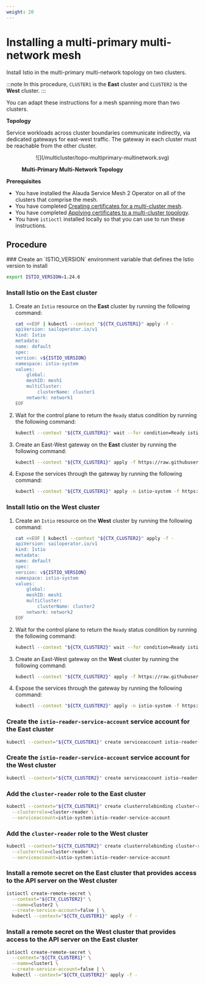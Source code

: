 ```yaml
---
weight: 20
---
```


# Installing a multi-primary multi-network mesh

Install Istio in the multi-primary multi-network topology on two clusters.

:::note
In this procedure, `CLUSTER1` is the **East** cluster and `CLUSTER2` is the **West** cluster.
:::

You can adapt these instructions for a mesh spanning more than two clusters.

**Topology**

Service workloads across cluster boundaries communicate indirectly, via dedicated gateways for east-west traffic.
The gateway in each cluster must be reachable from the other cluster.

<figure>
  <p align="center" width="100%">
    ![](/multicluster/topo-multiprimary-multinetwork.svg)
    <figcaption><strong>Multi-Primary Multi-Network Topology</strong></figcaption>
  </p>
</figure>

**Prerequisites**

- You have installed the Alauda Service Mesh 2 Operator on all of the clusters that comprise the mesh.
- You have completed [Creating certificates for a multi-cluster mesh](./configuration-overview.mdx#creating-certificates-for-a-multi-cluster-mesh).
- You have completed [Applying certificates to a multi-cluster topology](./configuration-overview.mdx#applying-certificates-to-a-multi-network-multi-cluster-mesh).
- You have `istioctl` installed locally so that you can use to run these instructions.

## Procedure

<Steps>
  ### Create an `ISTIO_VERSION` environment variable that defines the Istio version to install

  ```bash
  export ISTIO_VERSION=1.24.6
  ```

  ### Install Istio on the **East** cluster

  1. Create an `Istio` resource on the **East** cluster by running the following command:
     ```bash
     cat <<EOF | kubectl --context "${CTX_CLUSTER1}" apply -f -
     apiVersion: sailoperator.io/v1
     kind: Istio
     metadata:
     name: default
     spec:
     version: v${ISTIO_VERSION}
     namespace: istio-system
     values:
         global:
         meshID: mesh1
         multiCluster:
             clusterName: cluster1
         network: network1
     EOF
     ```
  2. Wait for the control plane to return the `Ready` status condition by running the following command:
     ```bash
     kubectl --context "${CTX_CLUSTER1}" wait --for condition=Ready istio/default --timeout=3m
     ```
  3. Create an East-West gateway on the **East** cluster by running the following command:
     ```bash
     kubectl --context "${CTX_CLUSTER1}" apply -f https://raw.githubusercontent.com/alauda-mesh/sail-operator/main/docs/deployment-models/resources/east-west-gateway-net1.yaml
     ```
  4. Expose the services through the gateway by running the following command:
     ```bash
     kubectl --context "${CTX_CLUSTER1}" apply -n istio-system -f https://raw.githubusercontent.com/aladua-mesh/sail-operator/main/docs/deployment-models/resources/expose-services.yaml
     ```

  ### Install Istio on the **West** cluster

  1. Create an `Istio` resource on the **West** cluster by running the following command:
     ```bash
     cat <<EOF | kubectl --context "${CTX_CLUSTER2}" apply -f -
     apiVersion: sailoperator.io/v1
     kind: Istio
     metadata:
     name: default
     spec:
     version: v${ISTIO_VERSION}
     namespace: istio-system
     values:
         global:
         meshID: mesh1
         multiCluster:
             clusterName: cluster2
         network: network2
     EOF
     ```
  2. Wait for the control plane to return the `Ready` status condition by running the following command:
     ```bash
     kubectl --context "${CTX_CLUSTER2}" wait --for condition=Ready istio/default --timeout=3m
     ```
  3. Create an East-West gateway on the **West** cluster by running the following command:
     ```bash
     kubectl --context "${CTX_CLUSTER2}" apply -f https://raw.githubusercontent.com/alauda-mesh/sail-operator/main/docs/deployment-models/resources/east-west-gateway-net2.yaml
     ```
  4. Expose the services through the gateway by running the following command:
     ```bash
     kubectl --context "${CTX_CLUSTER2}" apply -n istio-system -f https://raw.githubusercontent.com/aladua-mesh/sail-operator/main/docs/deployment-models/resources/expose-services.yaml
     ```

  ### Create the `istio-reader-service-account` service account for the **East** cluster

  ```bash
  kubectl --context="${CTX_CLUSTER1}" create serviceaccount istio-reader-service-account -n istio-system
  ```

  ### Create the `istio-reader-service-account` service account for the **West** cluster

  ```bash
  kubectl --context="${CTX_CLUSTER2}" create serviceaccount istio-reader-service-account -n istio-system
  ```

  ### Add the `cluster-reader` role to the **East** cluster

  ```bash
  kubectl --context="${CTX_CLUSTER1}" create clusterrolebinding cluster-reader-istio-reader-sa \
    --clusterrole=cluster-reader \
    --serviceaccount=istio-system:istio-reader-service-account
  ```

  ### Add the `cluster-reader` role to the **West** cluster

  ```bash
  kubectl --context="${CTX_CLUSTER2}" create clusterrolebinding cluster-reader-istio-reader-sa \
    --clusterrole=cluster-reader \
    --serviceaccount=istio-system:istio-reader-service-account
  ```

  ### Install a remote secret on the **East** cluster that provides access to the API server on the **West** cluster

  ```bash
  istioctl create-remote-secret \
    --context="${CTX_CLUSTER2}" \
    --name=cluster2 \
    --create-service-account=false | \
    kubectl --context="${CTX_CLUSTER1}" apply -f -
  ```

  ### Install a remote secret on the **West** cluster that provides access to the API server on the **East** cluster

  ```bash
  istioctl create-remote-secret \
    --context="${CTX_CLUSTER1}" \
    --name=cluster1 \
    --create-service-account=false | \
    kubectl --context="${CTX_CLUSTER2}" apply -f -
  ```
</Steps>
